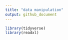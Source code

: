 ```yaml
---
title: "data manipulation"
output: github_document
---
```



```r
library(tidyverse)
library(readxl)
```
